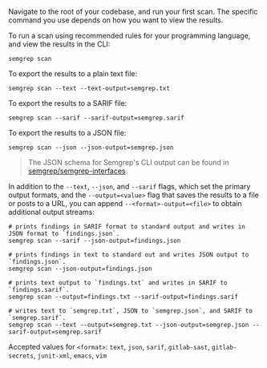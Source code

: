 Navigate to the root of your codebase, and run your first scan. The specific command you use depends on how you want to view the results.

To run a scan using recommended rules for your programming language, and view the results in the CLI:

```console
semgrep scan
```

To export the results to a plain text file:

```console
semgrep scan --text --text-output=semgrep.txt
```

To export the results to a SARIF file:

```console
semgrep scan --sarif --sarif-output=semgrep.sarif
```

To export the results to a JSON file:

```console
semgrep scan --json --json-output=semgrep.json
```

> The JSON schema for Semgrep's CLI output can be found in [semgrep/semgrep-interfaces](https://github.com/semgrep/semgrep-interfaces/blob/main/semgrep_output_v1.jsonschema).

In addition to the `--text`, `--json`, and `--sarif` flags, which set the primary output formats, and the `--output=<value>` flag that saves the results to a file or posts to a URL, you can append `--<format>-output=<file>` to obtain additional output streams:

```console
# prints findings in SARIF format to standard output and writes in JSON format to `findings.json`.
semgrep scan --sarif --json-output=findings.json

# prints findings in text to standard out and writes JSON output to `findings.json`.
semgrep scan --json-output=findings.json

# prints text output to `findings.txt` and writes in SARIF to `findings.sarif`.
semgrep scan --output=findings.txt --sarif-output=findings.sarif

# writes text to `semgrep.txt`, JSON to `semgrep.json`, and SARIF to `semgrep.sarif`.
semgrep scan --text --output=semgrep.txt --json-output=semgrep.json --sarif-output=semgrep.sarif
```

Accepted values for `<format>`: `text`, `json`, `sarif`, `gitlab-sast`, `gitlab-secrets`, `junit-xml`, `emacs`, `vim`